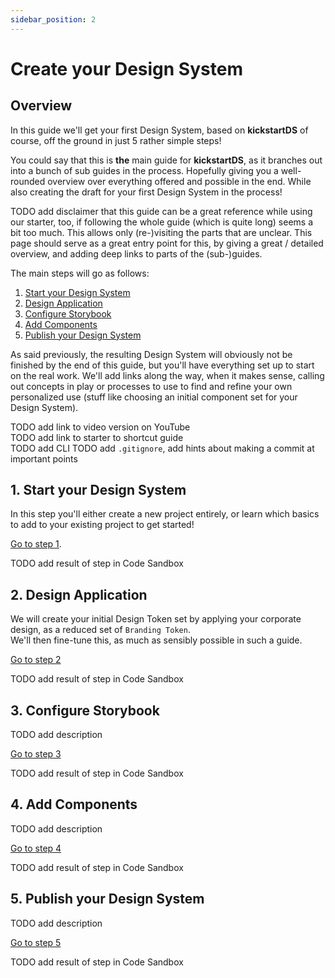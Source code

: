 ```yaml
---
sidebar_position: 2
---
```



# Create your Design System

## Overview

In this guide we'll get your first Design System, based on **kickstartDS** of course, off the ground in just 5 rather simple steps!

You could say that this is **the** main guide for **kickstartDS**, as it branches out into a bunch of sub guides in the process. Hopefully giving you a well-rounded overview over everything offered and possible in the end. While also creating the draft for your first Design System in the process!

TODO add disclaimer that this guide can be a great reference while using our starter, too, if following the whole guide (which is quite long) seems a bit too much. This allows only (re-)visiting the parts that are unclear. This page should serve as a great entry point for this, by giving a great / detailed overview, and adding deep links to parts of the (sub-)guides.

The main steps will go as follows:

1. [Start your Design System](./start.mdx)
2. [Design Application](./design.mdx)
3. [Configure Storybook](./storybook.mdx)
4. [Add Components](./components.mdx)
5. [Publish your Design System](./publish.mdx)

As said previously, the resulting Design System will obviously not be finished by the end of this guide, but you'll have everything set up to start on the real work. We'll add links along the way, when it makes sense, calling out concepts in play or processes to use to find and refine your own personalized use (stuff like choosing an initial component set for your Design System).

TODO add link to video version on YouTube<br/>
TODO add link to starter to shortcut guide<br/>
TODO add CLI
TODO add `.gitignore`, add hints about making a commit at important points

## 1. Start your Design System

In this step you'll either create a new project entirely, or learn which basics to add to your existing project to get started!

[Go to step 1](./start.mdx).

TODO add result of step in Code Sandbox

## 2. Design Application

We will create your initial Design Token set by applying your corporate design, as a reduced set of `Branding Token`.<br/>
We'll then fine-tune this, as much as sensibly possible in such a guide.

[Go to step 2](./design.mdx)

TODO add result of step in Code Sandbox

## 3. Configure Storybook

TODO add description

[Go to step 3](./storybook.mdx)

TODO add result of step in Code Sandbox

## 4. Add Components

TODO add description

[Go to step 4](./components.mdx)

TODO add result of step in Code Sandbox

## 5. Publish your Design System

TODO add description

[Go to step 5](./publish.mdx)

TODO add result of step in Code Sandbox
